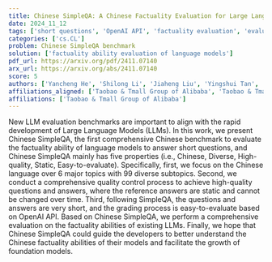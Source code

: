 ```yaml
---
title: Chinese SimpleQA: A Chinese Factuality Evaluation for Large Language Models
date: 2024_11_12
tags: ['short questions', 'OpenAI API', 'factuality evaluation', 'evaluation benchmarks', 'Large Language Models', 'quality control', 'Chinese language']
categories: ['cs.CL']
problem: Chinese SimpleQA benchmark
solution: ['factuality ability evaluation of language models']
pdf_url: https://arxiv.org/pdf/2411.07140
arx_url: https://arxiv.org/abs/2411.07140
score: 5
authors: ['Yancheng He', 'Shilong Li', 'Jiaheng Liu', 'Yingshui Tan', 'Hui Huang', 'Weixun Wang', 'Xingyuan Bu', 'Hangyu Guo', 'Chengwei Hu', 'Boren Zheng', 'Xuepeng Liu', 'Dekai Sun', 'Wenbo Su', 'Bo Zheng']
affiliations_aligned: ['Taobao & Tmall Group of Alibaba', 'Taobao & Tmall Group of Alibaba', 'Taobao & Tmall Group of Alibaba', 'Taobao & Tmall Group of Alibaba', 'Taobao & Tmall Group of Alibaba', 'Taobao & Tmall Group of Alibaba', 'Taobao & Tmall Group of Alibaba', 'Taobao & Tmall Group of Alibaba', 'Taobao & Tmall Group of Alibaba', 'Taobao & Tmall Group of Alibaba', 'Taobao & Tmall Group of Alibaba', 'Taobao & Tmall Group of Alibaba', 'Taobao & Tmall Group of Alibaba', 'Taobao & Tmall Group of Alibaba']
affiliations: ['Taobao & Tmall Group of Alibaba']
---
```



New LLM evaluation benchmarks are important to align with the rapid development of Large Language Models (LLMs). In this work, we present Chinese SimpleQA, the first comprehensive Chinese benchmark to evaluate the factuality ability of language models to answer short questions, and Chinese SimpleQA mainly has five properties (i.e., Chinese, Diverse, High-quality, Static, Easy-to-evaluate). Specifically, first, we focus on the Chinese language over 6 major topics with 99 diverse subtopics. Second, we conduct a comprehensive quality control process to achieve high-quality questions and answers, where the reference answers are static and cannot be changed over time. Third, following SimpleQA, the questions and answers are very short, and the grading process is easy-to-evaluate based on OpenAI API. Based on Chinese SimpleQA, we perform a comprehensive evaluation on the factuality abilities of existing LLMs. Finally, we hope that Chinese SimpleQA could guide the developers to better understand the Chinese factuality abilities of their models and facilitate the growth of foundation models.